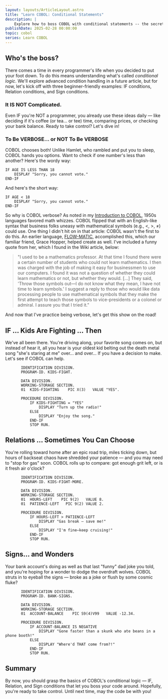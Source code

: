 ```yaml
---
layout: layouts/ArticleLayout.astro
title: "Learn COBOL: Conditional Statements"
description: |
    Explore how to boss COBOL with conditional statements -- the secret sauce for controlling your code's flow!
publishDate: 2025-02-28 00:00:00
topic: cobol
series: Learn COBOL
---
```

## Who's the boss?
There comes a time in every programmer's life when you decided to put your foot down. To do this means understanding what's called *conditional logic*.  We'll explore advanced condition handling in a future article, but for now, let's kick off with three beginner-friendly examples: IF conditions, Relation conditions, and Sign conditions.

### It IS NOT Complicated.
Even IF you're NOT a programmer, you already use these ideas daily — like deciding if it's coffee (or tea... or tee) time, comparing prices, or checking your bank balance. Ready to take control? Let's dive in!

### To Be VERBOSE... or NOT To Be VERBOSE
COBOL chooses both! Unlike Hamlet, who rambled and put you to sleep, COBOL hands you options. Want to check if one number's less than another? Here's the wordy way:

```cobol
IF AGE IS LESS THAN 18
    DISPLAY "Sorry, you cannot vote."
END-IF
```

And here's the short way:

```cobol
IF AGE < 18
    DISPLAY "Sorry, you cannot vote."
END-IF
```

So why is COBOL verbose? As noted in my [Introduction to COBOL](/articles/introduction-to-cobol), 1950s languages favored math whizzes. COBOL flipped that with an English-like syntax that business folks uneasy with mathematical symbols (e.g., &lt;, &gt;, &ne;) could use. One thing I didn't hit on in that article: COBOL wasn't the first to do this. An earlier language, [FLOW-MATIC](https://en.wikipedia.org/wiki/FLOW-MATIC), accomplished this, which our familiar friend, Grace Hopper, helped create as well. I've included a funny quote from her, which I found in the Wiki article, below:

> "I used to be a mathematics professor. At that time I found there were a certain number of students who could not learn mathematics. I then was charged with the job of making it easy for businessmen to use our computers. I found it was not a question of whether they could learn mathematics or not, but whether they would. […] They said, 'Throw those symbols out—I do not know what they mean, I have not time to learn symbols.' I suggest a reply to those who would like data processing people to use mathematical symbols that they make the first attempt to teach those symbols to vice-presidents or a colonel or admiral. I assure you that I tried it."

And now that I've practice being verbose, let's get this show on the road!

## IF ... Kids Are Fighting ... Then
We've all been there. You're driving along, your favorite song comes on, but instead of hear it, all you hear is your oldest kid belting out the death metal song "she's staring at me" over... and over... If you have a decision to make. Let's see if COBOL can help.

```cobol
       IDENTIFICATION DIVISION.
       PROGRAM-ID. KIDS-FIGHT.

       DATA DIVISION.
       WORKING-STORAGE SECTION.
       01  KIDS-FIGHTING    PIC X(3)   VALUE "YES".

       PROCEDURE DIVISION.
           IF KIDS-FIGHTING = "YES"
               DISPLAY "Turn up the radio!"
           ELSE
               DISPLAY "Enjoy the song."
           END-IF
           STOP RUN.

```

## Relations ... Sometimes You Can Choose
You're rolling toward home after an epic road trip, miles ticking down, but hours of backseat chaos have shredded your patience — and you may need to "stop for gas" soon. COBOL rolls up to compare: got enough grit left, or is it fresh air o'clock?

```cobol
       IDENTIFICATION DIVISION.
       PROGRAM-ID. KIDS-FIGHT-MORE.

       DATA DIVISION.
       WORKING-STORAGE SECTION.
       01  HOURS-LEFT    PIC 9(2)   VALUE 8.
       01  PATIENCE-LEFT   PIC 9(2) VALUE 2.

       PROCEDURE DIVISION.
           IF HOURS-LEFT > PATIENCE-LEFT
               DISPLAY "Gas break — save me!"
           ELSE
               DISPLAY "I'm fine—keep cruising!"
           END-IF
           STOP RUN.
```

## Signs... and Wonders
Your bank account's doing as well as that last "funny" dad joke you told, and you're hoping for a wonder to dodge the overdraft wolves. COBOL struts in to eyeball the signs — broke as a joke or flush by some cosmic fluke?


```cobol
       IDENTIFICATION DIVISION.
       PROGRAM-ID. BANK-SIGNS.

       DATA DIVISION.
       WORKING-STORAGE SECTION.
       01  ACCOUNT-BALANCE    PIC S9(4)V99   VALUE -12.34.

       PROCEDURE DIVISION.
           IF ACCOUNT-BALANCE IS NEGATIVE
               DISPLAY "Gone faster than a skunk who ate beans in a phone booth!"
           ELSE
               DISPLAY "Where'd THAT come from?!"
           END-IF
           STOP RUN.
```

## Summary
By now, you should grasp the basics of COBOL's conditional logic — IF, Relation, and Sign conditions that let you boss your code around. Hopefully, you're ready to take control. Until next time, may the code be with you!
